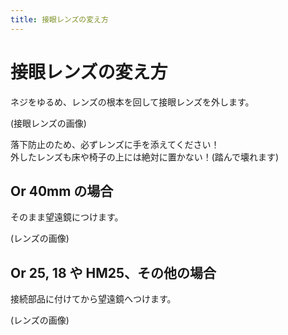 ```yaml
---
title: 接眼レンズの変え方
---
```



# 接眼レンズの変え方

ネジをゆるめ、レンズの根本を回して接眼レンズを外します。

(接眼レンズの画像)

<Callout type="warning">
落下防止のため、必ずレンズに手を添えてください！<br />
外したレンズも床や椅子の上には絶対に置かない！(踏んで壊れます)
</Callout>

## Or 40mm の場合

そのまま望遠鏡につけます。

(レンズの画像)

## Or 25, 18 や HM25、その他の場合

接続部品に付けてから望遠鏡へつけます。

(レンズの画像)
